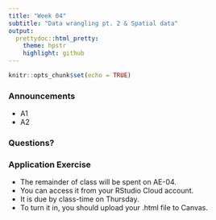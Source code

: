 ```yaml
---
title: "Week 04"
subtitle: "Data wrangling pt. 2 & Spatial data"
output: 
  prettydoc::html_pretty:
    theme: hpstr
    highlight: github
---
```


```r
knitr::opts_chunk$set(echo = TRUE)
```

### Announcements

- A1
- A2

### Questions?


### Application Exercise

- The remainder of class will be spent on AE-04. 
- You can access it from your RStudio Cloud account. 
- It is due by class-time on Thursday. 
- To turn it in, you should upload your .html file to Canvas.